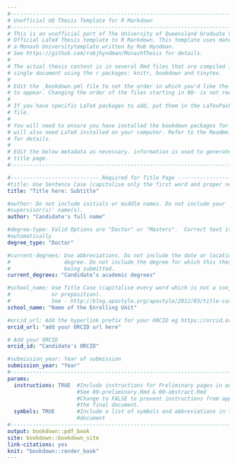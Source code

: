 ```yaml
---
#-------------------------------------------------------------------------------
# Unofficial UQ Thesis Template for R Markdown
#-------------------------------------------------------------------------------
# This is an unofficial port of The University of Queensland Graduate School 
# Official LaTeX Thesis template to R Markdown. This template uses material from 
# a Monash Universitytemplate written by Rob Hyndman.
# See https://github.com/robjhyndman/MonashThesis for details.
#
# The actual thesis content is in several Rmd files that are compiled into a 
# single document using the r packages: knitr, bookdown and tinytex.
#
# Edit the _bookdown.yml file to set the order in which you'd like the Rmd files  
# to appear. Changing the order of the files starting in 00- is not recommended.
#
# If you have specific LaTeX packages to add, put them in the LaTexPackages.tex 
# file.
#
# You will need to ensure you have installed the bookdown packages for R. You 
# will also need LaTeX installed on your computer. Refer to the Readme.md file
# for details.
#
# Edit the below metadata as necessary. information is used to generate the 
# title page.
#-------------------------------------------------------------------------------

#---------------------------- Required for Title Page --------------------------
#title: Use Sentence Case (capitalise only the first word and proper nouns).
title: "Title here: Subtitle" 

#author: Do not include initials or middle names. Do not include your 
#supervisor(s)' name(s).
author: "Candidate's full name" 

#degree-type: Valid Options are "Doctor" or "Masters".  Correct text is inserted
#automatically
degree_type: "Doctor" 

#current-degrees: Use abbreviations. Do not include the date or location of your 
#                 degree. Do not include the degree for which this thesis is 
#                 being submitted.
current_degrees: "Candidate’s academic degrees" 

#school_name: Use Title Case (capitalise every word which is not a conjunction
#             or preposition).
#             See - http://blog.apastyle.org/apastyle/2012/03/title-case-and-sentence-case-capitalization-in-apa-style.html - for help.
school_name: "Name of the Enrolling Unit"

#orcid_url: Add the hyperlink prefix for your ORCID eg https://orcid.org/
orcid_url: "add your ORCID url here" 

# Add your ORCID
orcid_id: "Candidate's ORCID"

#submission_year: Year of submission
submission_year: "Year"
#-------------------------------------------------------------------------------
params:
  instructions: TRUE  #Include instructions for Preliminary pages in output. 
                      #See 00-preliminary.Rmd & 00-abstract.Rmd 
                      #Change to FALSE to prevent instructions from appearing in 
                      #the final document.
  symbols: TRUE       #Include a list of symbols and abbreviations in the final
                      #document
#-------------------------------------------------------------------------------
output: bookdown::pdf_book
site: bookdown::bookdown_site
link-citations: yes
knit: "bookdown::render_book"
---
```

